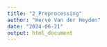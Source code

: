 ```yaml
---
title: "2_Preprocessing"
author: "Hervé Van der Heyden"
date: "2024-06-21"
output: html_document
---
```



